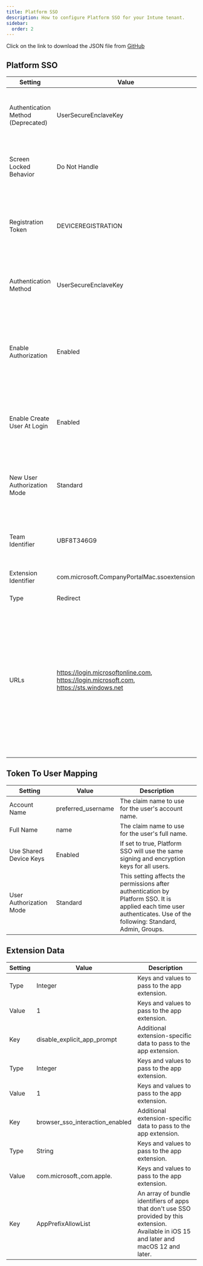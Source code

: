 ```yaml
---
title: Platform SSO
description: How to configure Platform SSO for your Intune tenant.
sidebar:
  order: 2
---
```



<Aside>
Click on the link to download the JSON file from <a href="https://github.com/SkipToTheEndpoint/OpenIntuneBaseline/blob/main/MACOS/NativeImport/MacOS%20-%20OIB%20-%20Authentication%20-%20D%20-%20Platform%20SSO%20-%20v1.0.json" target="_blank">GitHub</a>
</Aside>

## Platform SSO

| Setting                          | Value                                                                 | Description                                                                 |
|----------------------------------|-----------------------------------------------------------------------|-----------------------------------------------------------------------------|
| Authentication Method (Deprecated)| UserSecureEnclaveKey                                                  | The Platform SSO authentication method the extension uses. Requires that the SSO Extension also supports the method. Available in macOS 13 and later. |
| Screen Locked Behavior           | Do Not Handle                                                         | When set to Do Not Handle, the request continues without SSO. Available in iOS 15 and later and macOS 12 and later. |
| Registration Token               | DEVICEREGISTRATION                                                    | The token this device uses for registration with Platform SSO. Use it for silent registration with the Identity Provider. Requires that 'AuthenticationMethod' isn't empty. Available in macOS 13 and later. |
| Authentication Method            | UserSecureEnclaveKey                                                  | The Platform SSO authentication method to be used with the extension. Requires that the SSO Extension also support the method. |
| Enable Authorization             | Enabled                                                               | Enables using identity provider accounts at authorization prompts. Requires 'UseSharedDeviceKeys' is true. The account will be assigned groups using the 'AdministratorGroups', 'AdditionalGroups', or 'AuthorizationGroups'. |
| Enable Create User At Login      | Enabled                                                               | Enables creating new users at the login window with either Passwords or SmartCards. Requires 'UseSharedDeviceKeys' is true. |
| New User Authorization Mode      | Standard                                                              | This setting affects the permissions for accounts created at login by Platform SSO. It is only used when the account is created. Use of the following: Standard, Admin, Groups. |
| Team Identifier                  | UBF8T346G9                                                            | The team identifier of the app extension. This key is required on macOS and ignored elsewhere. |
| Extension Identifier             | com.microsoft.CompanyPortalMac.ssoextension                           | The bundle identifier of the app extension that performs SSO for the specified URLs. |
| Type                             | Redirect                                                              | The type of SSO. |
| URLs                             | https://login.microsoftonline.com, https://login.microsoft.com, https://sts.windows.net | An array of URL prefixes of identity providers where the app extension performs SSO. Required for Redirect payloads. Ignored for Credential payloads. The URLs must begin with http:// or https://, the scheme and host name are matched case-insensitively, query parameters and URL fragments are not allowed, and the URLs of all installed Extensible SSO payloads must be unique. |

## Token To User Mapping 

| Setting                          | Value                                                                 | Description                                                                 |
|----------------------------------|-----------------------------------------------------------------------|-----------------------------------------------------------------------------|
| Account Name                     | preferred_username                                                    | The claim name to use for the user's account name. |
| Full Name                        | name                                                                  | The claim name to use for the user's full name. |
| Use Shared Device Keys           | Enabled                                                               | If set to true, Platform SSO will use the same signing and encryption keys for all users. |
| User Authorization Mode          | Standard                                                              | This setting affects the permissions after authentication by Platform SSO. It is applied each time user authenticates. Use of the following: Standard, Admin, Groups. |

## Extension Data

| Setting                          | Value                                                                 | Description                                                                 |
|----------------------------------|-----------------------------------------------------------------------|-----------------------------------------------------------------------------|
| Type                             | Integer                                                               | Keys and values to pass to the app extension.                               |
| Value                            | 1                                                                     | Keys and values to pass to the app extension.                               |
| Key                              | disable_explicit_app_prompt                                           | Additional extension-specific data to pass to the app extension.            |
| Type                             | Integer                                                               | Keys and values to pass to the app extension.                               |
| Value                            | 1                                                                     | Keys and values to pass to the app extension.                               |
| Key                              | browser_sso_interaction_enabled                                       | Additional extension-specific data to pass to the app extension.            |
| Type                             | String                                                                | Keys and values to pass to the app extension.                               |
| Value                            | com.microsoft.,com.apple.                                             | Keys and values to pass to the app extension.                               |
| Key                              | AppPrefixAllowList                                                    | An array of bundle identifiers of apps that don't use SSO provided by this extension. Available in iOS 15 and later and macOS 12 and later. |